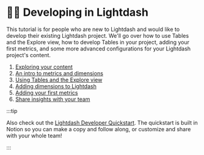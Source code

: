 # 👩‍💻 Developing in Lightdash

This tutorial is for people who are new to Lightdash and would like to develop their existing Lightdash project. We'll go over how to use Tables and the Explore view, how to develop Tables in your project, adding your first metrics, and some more advanced configurations for your Lightdash project's content.

1. [Exploring your content](/get-started/develop-in-lightdash/exploring-your-content)
2. [An intro to metrics and dimensions](/get-started/develop-in-lightdash/intro-metrics-dimensions)
3. [Using Tables and the Explore view](/get-started/develop-in-lightdash/using-explores)
4. [Adding dimensions to Lightdash](/get-started/develop-in-lightdash/how-to-create-dimensions)
5. [Adding your first metrics](/get-started/develop-in-lightdash/how-to-create-metrics)
6. [Share insights with your team](/get-started/develop-in-lightdash/sharing-insights)

:::tip

Also check out the [Lightdash Developer Quickstart](https://lightdash.notion.site/Lightdash-developer-quickstart-3192f80173ef4f0bbbe0f0f88b726a76). The quickstart is built in Notion so you can make a copy and follow along, or customize and share with your whole team!

:::
